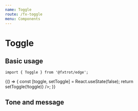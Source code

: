 ```yaml
---
name: Toggle
route: /fx-toggle
menu: Components
---
```



# Toggle

## Basic usage

```tsx
import { Toggle } from '@fxtrot/edge';
```

<Playground>
  {() => {
    const [toggle, setToggle] = React.useState(false);
    return <Toggle checked={toggle} label="Default toggle" onChange={() => setToggle(!toggle)} />;
  }}
</Playground>

## Tone and message

<Playground>
  <Stack>
    <Toggle checked={false} label="Default toggle" message="Message for toggle" />
    <Toggle checked={false} label="Positive tone" tone="positive" message="Everything is alright" />
    <Toggle checked={false} label="Critical tone" tone="critical" message="Something went wrong..." />
  </Stack>
</Playground>
